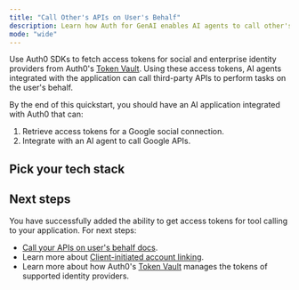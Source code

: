 ```yaml
---
title: "Call Other's APIs on User's Behalf"
description: Learn how Auth for GenAI enables AI agents to call other's APIs on the user's behalf.
mode: "wide"
---
```



Use Auth0 SDKs to fetch access tokens for social and enterprise identity providers from Auth0's [Token Vault](https://auth0.com/docs/secure/tokens/token-vault). Using these access tokens, AI agents integrated with the application can call third-party APIs to perform tasks on the user's behalf.

By the end of this quickstart, you should have an AI application integrated with Auth0 that can:

1. Retrieve access tokens for a Google social connection.
2. Integrate with an AI agent to call Google APIs.

## Pick your tech stack

<Tabs>
  <Tab
    title="LangGraph.js + Next.js"
    icon="https://mintlify-assets.b-cdn.net/auth0/langchain.svg"
  >
    <LangChainNextjsCallOthersApi />
  </Tab>
  <Tab
    title="Vercel AI + Next.js"
    icon="https://mintlify-assets.b-cdn.net/auth0/vercel.svg"
  >
    <VercelCallOthersApi />
  </Tab>
  <Tab
    title="LangGraph + FastAPI"
    icon="https://mintlify-assets.b-cdn.net/auth0/langchain.svg"
  >
    <FastApiCallOthersApi />
  </Tab>
</Tabs>

## Next steps

You have successfully added the ability to get access tokens for tool calling to your application. For next steps:

- [Call your APIs on user's behalf docs](/ai/docs/intro/call-your-apis-on-users-behalf).
- Learn more about [Client-initiated account linking](/ai/docs/guides/client-initiated-account-linking).
- Learn more about how Auth0's [Token Vault](https://auth0.com/docs/secure/tokens/token-vault) manages the tokens of supported identity providers.
